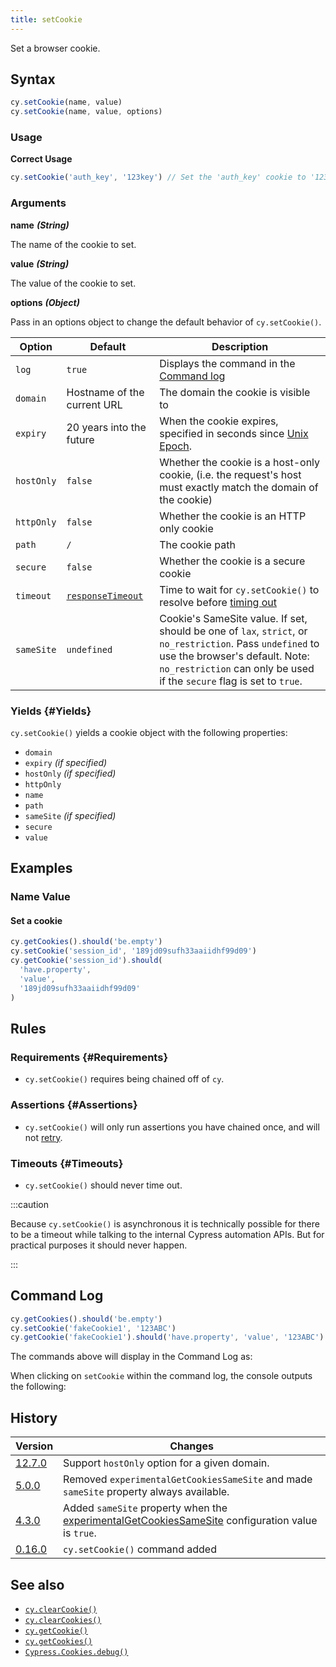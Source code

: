 ```yaml
---
title: setCookie
---
```


Set a browser cookie.

## Syntax

```javascript
cy.setCookie(name, value)
cy.setCookie(name, value, options)
```

### Usage

**<Icon name="check-circle" color="green" /> Correct Usage**

```javascript
cy.setCookie('auth_key', '123key') // Set the 'auth_key' cookie to '123key'
```

### Arguments

**<Icon name="angle-right" /> name** **_(String)_**

The name of the cookie to set.

**<Icon name="angle-right" /> value** **_(String)_**

The value of the cookie to set.

**<Icon name="angle-right" /> options** **_(Object)_**

Pass in an options object to change the default behavior of `cy.setCookie()`.

| Option     | Default                                                        | Description                                                                                                                                                                                                           |
| ---------- | -------------------------------------------------------------- | --------------------------------------------------------------------------------------------------------------------------------------------------------------------------------------------------------------------- |
| `log`      | `true`                                                         | Displays the command in the [Command log](/guides/core-concepts/cypress-app#Command-Log)                                                                                                                              |
| `domain`   | Hostname of the current URL                                    | The domain the cookie is visible to                                                                                                                                                                                   |
| `expiry`   | 20 years into the future                                       | When the cookie expires, specified in seconds since [Unix Epoch](https://en.wikipedia.org/wiki/Unix_time).                                                                                                            |
| `hostOnly` | `false`                                                        | Whether the cookie is a host-only cookie, (i.e. the request's host must exactly match the domain of the cookie)                                                                                                       |
| `httpOnly` | `false`                                                        | Whether the cookie is an HTTP only cookie                                                                                                                                                                             |
| `path`     | `/`                                                            | The cookie path                                                                                                                                                                                                       |
| `secure`   | `false`                                                        | Whether the cookie is a secure cookie                                                                                                                                                                                 |
| `timeout`  | [`responseTimeout`](/guides/references/configuration#Timeouts) | Time to wait for `cy.setCookie()` to resolve before [timing out](#Timeouts)                                                                                                                                           |
| `sameSite` | `undefined`                                                    | Cookie's SameSite value. If set, should be one of `lax`, `strict`, or `no_restriction`. Pass `undefined` to use the browser's default. Note: `no_restriction` can only be used if the `secure` flag is set to `true`. |

### Yields [<Icon name="question-circle"/>](/guides/core-concepts/introduction-to-cypress#Subject-Management) {#Yields}

`cy.setCookie()` yields a cookie object with the following properties:

- `domain`
- `expiry` _(if specified)_
- `hostOnly` _(if specified)_
- `httpOnly`
- `name`
- `path`
- `sameSite` _(if specified)_
- `secure`
- `value`

## Examples

### Name Value

#### Set a cookie

```javascript
cy.getCookies().should('be.empty')
cy.setCookie('session_id', '189jd09sufh33aaiidhf99d09')
cy.getCookie('session_id').should(
  'have.property',
  'value',
  '189jd09sufh33aaiidhf99d09'
)
```

## Rules

### Requirements [<Icon name="question-circle"/>](/guides/core-concepts/introduction-to-cypress#Chains-of-Commands) {#Requirements}

- `cy.setCookie()` requires being chained off of `cy`.

### Assertions [<Icon name="question-circle"/>](/guides/core-concepts/introduction-to-cypress#Assertions) {#Assertions}

- `cy.setCookie()` will only run assertions you have chained once, and will not
  [retry](/guides/core-concepts/retry-ability).

### Timeouts [<Icon name="question-circle"/>](/guides/core-concepts/introduction-to-cypress#Timeouts) {#Timeouts}

- `cy.setCookie()` should never time out.

:::caution

Because `cy.setCookie()` is asynchronous it is technically possible for there to
be a timeout while talking to the internal Cypress automation APIs. But for
practical purposes it should never happen.

:::

## Command Log

```javascript
cy.getCookies().should('be.empty')
cy.setCookie('fakeCookie1', '123ABC')
cy.getCookie('fakeCookie1').should('have.property', 'value', '123ABC')
```

The commands above will display in the Command Log as:

<DocsImage
  src="/img/api/setcookie/set-cookie-on-browser-for-testing.png"
  alt="Command Log setcookie"
/>

When clicking on `setCookie` within the command log, the console outputs the
following:

<DocsImage
  src="/img/api/setcookie/see-cookie-properties-expiry-domain-and-others-in-test.png"
  alt="Console Log setcookie"
/>

## History

| Version                                       | Changes                                                                                                                                          |
| --------------------------------------------- | ------------------------------------------------------------------------------------------------------------------------------------------------ |
| [12.7.0](/guides/references/changelog#12-7-0) | Support `hostOnly` option for a given domain.                                                                                                    |
| [5.0.0](/guides/references/changelog#5-0-0)   | Removed `experimentalGetCookiesSameSite` and made `sameSite` property always available.                                                          |
| [4.3.0](/guides/references/changelog#4-3-0)   | Added `sameSite` property when the [experimentalGetCookiesSameSite](/guides/references/configuration#Experiments) configuration value is `true`. |
| [0.16.0](/guides/references/changelog#0-16-0) | `cy.setCookie()` command added                                                                                                                   |

## See also

- [`cy.clearCookie()`](/api/commands/clearcookie)
- [`cy.clearCookies()`](/api/commands/clearcookies)
- [`cy.getCookie()`](/api/commands/getcookie)
- [`cy.getCookies()`](/api/commands/getcookies)
- [`Cypress.Cookies.debug()`](/api/cypress-api/cookies)
